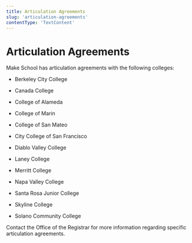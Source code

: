 ```yaml
---
title: Articulation Agreements
slug: 'articulation-agreements'
contentType: 'TextContent'
---
```


# Articulation Agreements

Make School has articulation agreements with the following colleges:

- Berkeley City College

- Canada College

- College of Alameda

- College of Marin

- College of San Mateo

- City College of San Francisco

- Diablo Valley College

- Laney College

- Merritt College

- Napa Valley College

- Santa Rosa Junior College

- Skyline College

- Solano Community College

Contact the Office of the Registrar for more information regarding specific articulation agreements.
